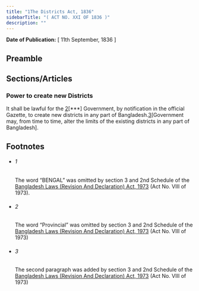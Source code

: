```yaml
---
title: "1The Districts Act, 1836"
sidebarTitle: "( ACT NO. XXI OF 1836 )"
description: ""
---
```


**Date of Publication:** [ 11th September, 1836 ]

## Preamble

## Sections/Articles

### Power to create new Districts

It shall be lawful for the [2](1)[\*\*\*] Government, by notification in the official Gazette, to create new districts in any part of Bangladesh.[3](2)[Government may, from time to time, alter the limits of the existing districts in any part of Bangladesh].

## Footnotes

- ###### 1

  The word “BENGAL” was omitted by section 3 and 2nd Schedule of the [Bangladesh Laws (Revision And Declaration) Act, 1973](/laws/act-430 "Bangladesh Laws (Revision And Declaration) Act, 1973") (Act No. VIII of 1973).

- ###### 2

  The word “Provincial” was omitted by section 3 and 2nd Schedule of the [Bangladesh Laws (Revision And Declaration) Act, 1973](/laws/act-430 "Bangladesh Laws (Revision And Declaration) Act, 1973") (Act No. VIII of 1973)

- ###### 3

  The second paragraph was added by section 3 and 2nd Schedule of the [Bangladesh Laws (Revision And Declaration) Act, 1973](/laws/act-430 "Bangladesh Laws (Revision And Declaration) Act, 1973") (Act No. VIII of 1973)

